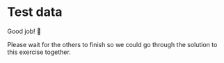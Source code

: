 # Test data

Good job! 👏

Please wait for the others to finish so we could go through the solution to this exercise together.
